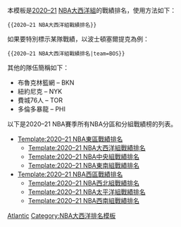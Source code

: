 {{2020–21 NBA東區戰績排名|division=大西洋組|team={{{team|}}}}}<noinclude>
本模板是[[2020–21 NBA賽季|2020–21]] [[NBA]][[NBA大西洋組|大西洋組]]的戰績排名，使用方法如下：
<pre>{{2020–21 NBA大西洋組戰績排名}}</pre>
如果要特別標示某隊戰績，以波士頓塞爾提克為例：
<pre>{{2020–21 NBA大西洋組戰績排名|team=BOS}}</pre>
其他的隊伍簡稱如下：
*布魯克林籃網	 – BKN
*紐約尼克 – NYK
*費城76人 – TOR
*多倫多暴龍 – PHI
以下是2020–21 NBA賽季所有NBA分區和分組戰績榜的列表。
*[[Template:2020–21 NBA東區戰績排名]]
**[[Template:2020–21 NBA大西洋組戰績排名]]
**[[Template:2020–21 NBA中央組戰績排名]]
**[[Template:2020–21 NBA東南組戰績排名]]
*[[Template:2020–21 NBA西區戰績排名]]
**[[Template:2020–21 NBA西北組戰績排名]]
**[[Template:2020–21 NBA太平洋組戰績排名]]
**[[Template:2020–21 NBA西南組戰績排名]]

[[Category:2020–21 NBA赛季模板|Atlantic]]
[[Category:NBA大西洋排名模板]]
</noinclude>